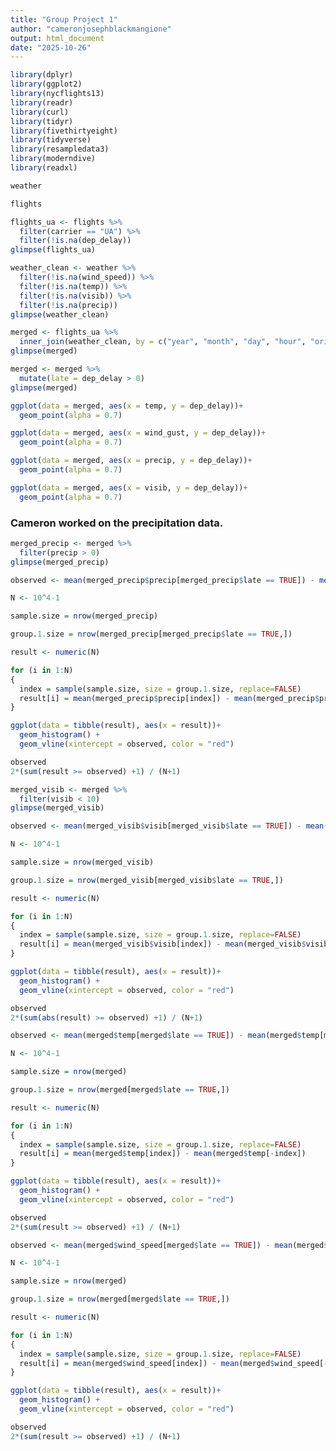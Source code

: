 ```yaml
---
title: "Group Project 1"
author: "cameronjosephblackmangione"
output: html_document
date: "2025-10-26"
---
```

```r
library(dplyr)
library(ggplot2)
library(nycflights13)
library(readr)
library(curl)
library(tidyr)
library(fivethirtyeight)
library(tidyverse)
library(resampledata3)
library(moderndive)
library(readxl)
```

```r
weather
```
```r
flights
```
```r
flights_ua <- flights %>%
  filter(carrier == "UA") %>%
  filter(!is.na(dep_delay))
glimpse(flights_ua)
```
```r
weather_clean <- weather %>%
  filter(!is.na(wind_speed)) %>%
  filter(!is.na(temp)) %>%
  filter(!is.na(visib)) %>%
  filter(!is.na(precip))
glimpse(weather_clean)
```
```r
merged <- flights_ua %>%
  inner_join(weather_clean, by = c("year", "month", "day", "hour", "origin"))
glimpse(merged)
```

```r
merged <- merged %>%
  mutate(late = dep_delay > 0)
glimpse(merged)
```

```r
ggplot(data = merged, aes(x = temp, y = dep_delay))+
  geom_point(alpha = 0.7)
```
```r
ggplot(data = merged, aes(x = wind_gust, y = dep_delay))+
  geom_point(alpha = 0.7)
```
```r
ggplot(data = merged, aes(x = precip, y = dep_delay))+
  geom_point(alpha = 0.7)
```
```r
ggplot(data = merged, aes(x = visib, y = dep_delay))+
  geom_point(alpha = 0.7)
```

### Cameron worked on the precipitation data.
```r
merged_precip <- merged %>%
  filter(precip > 0)
glimpse(merged_precip)
```

```r
observed <- mean(merged_precip$precip[merged_precip$late == TRUE]) - mean(merged_precip$precip[merged_precip$late == FALSE])

N <- 10^4-1

sample.size = nrow(merged_precip)

group.1.size = nrow(merged_precip[merged_precip$late == TRUE,])

result <- numeric(N)

for (i in 1:N)
{
  index = sample(sample.size, size = group.1.size, replace=FALSE)
  result[i] = mean(merged_precip$precip[index]) - mean(merged_precip$precip[-index])
}

ggplot(data = tibble(result), aes(x = result))+
  geom_histogram() + 
  geom_vline(xintercept = observed, color = "red")

observed
2*(sum(result >= observed) +1) / (N+1)
```

```r
merged_visib <- merged %>%
  filter(visib < 10)
glimpse(merged_visib)
```

```r
observed <- mean(merged_visib$visib[merged_visib$late == TRUE]) - mean(merged_visib$visib[merged_visib$late == FALSE])

N <- 10^4-1

sample.size = nrow(merged_visib)

group.1.size = nrow(merged_visib[merged_visib$late == TRUE,])

result <- numeric(N)

for (i in 1:N)
{
  index = sample(sample.size, size = group.1.size, replace=FALSE)
  result[i] = mean(merged_visib$visib[index]) - mean(merged_visib$visib[-index])
}

ggplot(data = tibble(result), aes(x = result))+
  geom_histogram() + 
  geom_vline(xintercept = observed, color = "red")

observed
2*(sum(abs(result) >= observed) +1) / (N+1)
```

```r
observed <- mean(merged$temp[merged$late == TRUE]) - mean(merged$temp[merged$late == FALSE])

N <- 10^4-1

sample.size = nrow(merged)

group.1.size = nrow(merged[merged$late == TRUE,])

result <- numeric(N)

for (i in 1:N)
{
  index = sample(sample.size, size = group.1.size, replace=FALSE)
  result[i] = mean(merged$temp[index]) - mean(merged$temp[-index])
}

ggplot(data = tibble(result), aes(x = result))+
  geom_histogram() + 
  geom_vline(xintercept = observed, color = "red")

observed
2*(sum(result >= observed) +1) / (N+1)
```
```r
observed <- mean(merged$wind_speed[merged$late == TRUE]) - mean(merged$wind_speed[merged$late == FALSE])

N <- 10^4-1

sample.size = nrow(merged)

group.1.size = nrow(merged[merged$late == TRUE,])

result <- numeric(N)

for (i in 1:N)
{
  index = sample(sample.size, size = group.1.size, replace=FALSE)
  result[i] = mean(merged$wind_speed[index]) - mean(merged$wind_speed[-index])
}

ggplot(data = tibble(result), aes(x = result))+
  geom_histogram() + 
  geom_vline(xintercept = observed, color = "red")

observed
2*(sum(result >= observed) +1) / (N+1)
```






